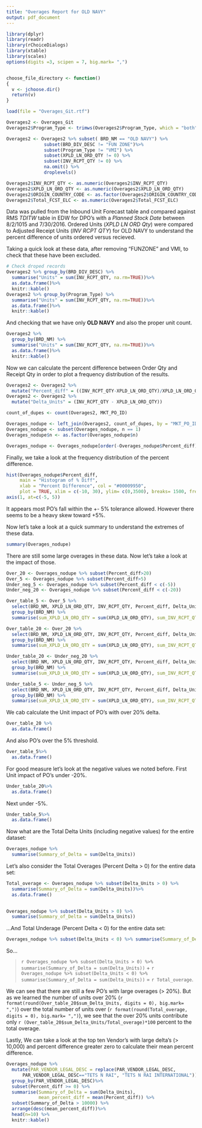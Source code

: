 ```yaml
---
title: "Overages Report for OLD NAVY"
output: pdf_document
---
```


```r

library(dplyr)
library(readr)
library(rChoiceDialogs)
library(xtable)
library(scales)
options(digits =3, scipen = 7, big.mark= ",")


choose_file_directory <- function()
{
  v <- jchoose.dir()
  return(v)
}

```


```r
load(file = "Overages_Git.rtf")

Overages2 <- Overages_Git
Overages2$Program_Type <- trimws(Overages2$Program_Type, which = "both")

Overages2 <- Overages2 %>% subset( BRD_NM == "OLD NAVY") %>%
              subset(BRD_DIV_DESC != "FUN ZONE")%>% 
              subset(Program_Type != "VMI") %>%
              subset(XPLD_LN_ORD_QTY != 0) %>%
              subset(INV_RCPT_QTY != 0) %>%
              na.omit() %>%
              droplevels()

Overages2$INV_RCPT_QTY <- as.numeric(Overages2$INV_RCPT_QTY)
Overages2$XPLD_LN_ORD_QTY <- as.numeric(Overages2$XPLD_LN_ORD_QTY)
Overages2$ORIGIN_COUNTRY_CODE <- as.factor(Overages2$ORIGIN_COUNTRY_CODE)
Overages2$Total_FCST_ELC <- as.numeric(Overages2$Total_FCST_ELC)
```

  Data was pulled from the Inbound Unit Forecast table and compared against RMS _TDITW_ table in EDW for DPO's with a _Planned Stock Date_ between 8/2/1015 and 7/30/2016. Ordered Units (_XPLD LN ORD Qty_) were compared to Adjusted Receipt Units (_INV RCPT QTY_) for OLD NAVY to understand the percent difference of units ordered versus recieved. 

Taking a quick look at these data, after removing "FUNZONE" and VMI, to check that these have been excluded.
```r
# Check droped records
Overages2 %>% group_by(BRD_DIV_DESC) %>% 
  summarise("Units" = sum(INV_RCPT_QTY, na.rm=TRUE))%>% 
  as.data.frame()%>%
  knitr::kable()
Overages2 %>% group_by(Program_Type) %>% 
  summarise("Units" = sum(INV_RCPT_QTY, na.rm=TRUE))%>% 
  as.data.frame()%>%
  knitr::kable()
```

And checking that we have only **OLD NAVY** and also the proper unit count.
```r
Overages2 %>% 
  group_by(BRD_NM) %>% 
  summarise("Units" = sum(INV_RCPT_QTY, na.rm=TRUE))%>% 
  as.data.frame()%>%
  knitr::kable()

```

Now we can calculate the percent difference between Order Qty and Receipt Qty in order to plot a frequency distribution of the results. 
```r
Overages2 <- Overages2 %>% 
  mutate("Percent_diff" = ((INV_RCPT_QTY-XPLD_LN_ORD_QTY)/XPLD_LN_ORD_QTY)*100)
Overages2 <- Overages2 %>% 
  mutate("Delta_Units" = (INV_RCPT_QTY - XPLD_LN_ORD_QTY))

```

```r
count_of_dupes <- count(Overages2, MKT_PO_ID)

Overages_nodupe <- left_join(Overages2, count_of_dupes, by = "MKT_PO_ID" ) %>% droplevels()
Overages_nodupe <- subset(Overages_nodupe, n == 1)
Overages_nodupe$n <- as.factor(Overages_nodupe$n)

Overages_nodupe <- Overages_nodupe[order(-Overages_nodupe$Percent_diff), ]
```

Finally, we take a look at the frequency distribution of the percent difference. 
```r
hist(Overages_nodupe$Percent_diff, 
     main = "Histogram of % Diff", 
     xlab = "Percent Difference", col = "#00009950", 
     plot = TRUE, xlim = c(-10, 30), ylim= c(0,3500), breaks= 1500, freq = TRUE)
axis(1, at=c(-5, 5))
```

It appears most PO's fall within the +- 5% tolerance allowed. However there seems to be a heavy skew toward +5%.

Now let's take a look at a quick summary to understand the extremes of these data.
```r
summary(Overages_nodupe)
```

There are still some large overages in these data. Now let's take a look at the impact of those. 
```r
Over_20 <- Overages_nodupe %>% subset(Percent_diff>20)
Over_5 <- Overages_nodupe %>% subset(Percent_diff>5)
Under_neg_5 <- Overages_nodupe %>% subset(Percent_diff < c(-5))
Under_neg_20 <- Overages_nodupe %>% subset(Percent_diff < c(-20))

Over_table_5 <- Over_5 %>% 
  select(BRD_NM, XPLD_LN_ORD_QTY, INV_RCPT_QTY, Percent_diff, Delta_Units ) %>%
  group_by(BRD_NM) %>%
  summarise(sum_XPLD_LN_ORD_QTY = sum(XPLD_LN_ORD_QTY), sum_INV_RCPT_QTY = sum(INV_RCPT_QTY), sum_Delta_Units = sum(Delta_Units))

Over_table_20 <- Over_20 %>% 
  select(BRD_NM, XPLD_LN_ORD_QTY, INV_RCPT_QTY, Percent_diff, Delta_Units ) %>%
  group_by(BRD_NM) %>%
  summarise(sum_XPLD_LN_ORD_QTY = sum(XPLD_LN_ORD_QTY), sum_INV_RCPT_QTY = sum(INV_RCPT_QTY), sum_Delta_Units = sum(Delta_Units))

Under_table_20 <- Under_neg_20 %>% 
  select(BRD_NM, XPLD_LN_ORD_QTY, INV_RCPT_QTY, Percent_diff, Delta_Units ) %>%
  group_by(BRD_NM) %>%
  summarise(sum_XPLD_LN_ORD_QTY = sum(XPLD_LN_ORD_QTY), sum_INV_RCPT_QTY = sum(INV_RCPT_QTY), sum_Delta_Units = sum(Delta_Units))

Under_table_5 <- Under_neg_5 %>% 
  select(BRD_NM, XPLD_LN_ORD_QTY, INV_RCPT_QTY, Percent_diff, Delta_Units ) %>%
  group_by(BRD_NM) %>%
  summarise(sum_XPLD_LN_ORD_QTY = sum(XPLD_LN_ORD_QTY), sum_INV_RCPT_QTY = sum(INV_RCPT_QTY), sum_Delta_Units = sum(Delta_Units))

```

We cab calculate the Unit impact of PO's with over 20% delta.
```r
Over_table_20 %>% 
  as.data.frame()

```
And also PO's over the 5% threshold.
```r
Over_table_5%>% 
  as.data.frame()
```
For good measure let's look at the negative values we noted before. First Unit impact of PO's under -20%.
```r
Under_table_20%>% 
  as.data.frame()
```

Next under -5%.
```r
Under_table_5%>% 
  as.data.frame()
```
Now what are the Total Delta Units (including negative values) for the entire dataset:
```r
Overages_nodupe %>% 
  summarise(Summary_of_Delta = sum(Delta_Units)) 
```

Let's also consider the Total Overages (Percent Delta > 0) for the entire data set:
```r
Total_overage <- Overages_nodupe %>% subset(Delta_Units > 0) %>% 
  summarise(Summary_of_Delta = sum(Delta_Units))%>%
  as.data.frame()
 
```

```r
Overages_nodupe %>% subset(Delta_Units > 0) %>% 
  summarise(Summary_of_Delta = sum(Delta_Units))
```

...And Total Underage (Percent Delta < 0) for the entire data set:
```r
Overages_nodupe %>% subset(Delta_Units < 0) %>% summarise(Summary_of_Delta = sum(Delta_Units))


```

So...

> `r Overages_nodupe %>% subset(Delta_Units > 0) %>% summarise(Summary_of_Delta = sum(Delta_Units))` + `r Overages_nodupe %>% subset(Delta_Units < 0) %>% summarise(Summary_of_Delta = sum(Delta_Units))` = `r Total_overage`.

We can see that there are still a few PO's with large overages (> 20%). But as we learned the number of units over 20% (`r format(round(Over_table_20$sum_Delta_Units, digits = 0), big.mark= ",")`) over the total number of units over (`r format(round(Total_overage, digits = 0), big.mark= ",")`), we see that the over 20% units contribute only `r (Over_table_20$sum_Delta_Units/Total_overage)*100` percent to the total overage.


Lastly, We can take a look at the top ten Vendor's with large delta's (> 10,000) and percent difference greater zero to calculate their mean percent difference. 

```r
Overages_nodupe %>%   
  mutate(PAR_VENDOR_LEGAL_DESC = replace(PAR_VENDOR_LEGAL_DESC, 
      PAR_VENDOR_LEGAL_DESC=="TETS N RAI", "TETS N RAI INTERNATIONAL"))%>%
  group_by(PAR_VENDOR_LEGAL_DESC)%>%
  subset(Percent_diff >= 0) %>%
  summarise(Summary_of_Delta = sum(Delta_Units), 
            mean_percent_diff = mean(Percent_diff)) %>%
  subset(Summary_of_Delta > 10000) %>%
  arrange(desc(mean_percent_diff))%>%
  head(n=10) %>%
  knitr::kable()
```

